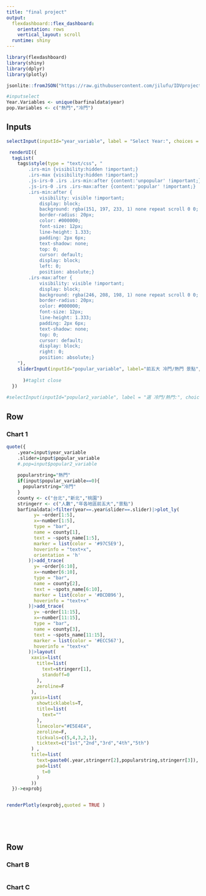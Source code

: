 ```yaml
---
title: "final project"
output: 
  flexdashboard::flex_dashboard:
    orientation: rows
    vertical_layout: scroll
  runtime: shiny
---
```


```r
library(flexdashboard)
library(shiny)
library(dplyr)
library(plotly)
```

```r
jsonlite::fromJSON("https://raw.githubusercontent.com/jilufu/IDVproject/master/barfinaldata.json")->barfinaldata

#inputselect
Year.Variables <- unique(barfinaldata$year)
pop.Variables <- c("熱門","冷門")

```

Inputs {.sidebar data-width=200}
-----------------------------------------------------------------------

```r

selectInput(inputId="year_variable", label = "Select Year:", choices = Year.Variables, selected = Year.Variables[1])

 renderUI({
  tagList(
    tags$style(type = "text/css", "
        .irs-min {visibility:hidden !important;}
        .irs-max {visibility:hidden !important;}
        .js-irs-0 .irs .irs-min:after {content:'unpopular' !important;}
        .js-irs-0 .irs .irs-max:after {content:'popular' !important;}
        .irs-min:after {
            visibility: visible !important;
            display: block;
            background: rgba(151, 197, 233, 1) none repeat scroll 0 0;
            border-radius: 20px;
            color: #000000;
            font-size: 12px;
            line-height: 1.333;
            padding: 2px 6px;
            text-shadow: none;
            top: 0;
            cursor: default;
            display: block;
            left: 0;
            position: absolute;}
        .irs-max:after {
            visibility: visible !important;
            display: block;
            background: rgba(246, 208, 198, 1) none repeat scroll 0 0;
            border-radius: 20px;
            color: #000000;
            font-size: 12px;
            line-height: 1.333;
            padding: 2px 6px;
            text-shadow: none;
            top: 0;
            cursor: default;
            display: block;
            right: 0;
            position: absolute;}
    "),
    sliderInput(inputId="popular_variable", label="前五大 冷門/熱門 景點", min=0, max=1, value=1, step = 1,ticks=F)
  
      )#taglst close
  })
 
#selectInput(inputId="popular2_variable", label = "選 冷門/熱門:", choices = pop.Variables, selected = pop.Variables[1])
```




Row {data-height=500}
-----------------------------------------------------------------------

### Chart 1

```r


quote({
    .year=input$year_variable
    .slider=input$popular_variable
    #.pop=input$popular2_variable
  
    popularstring="熱門"
    if(input$popular_variable==0){
      popularstring="冷門"
    }
    county <- c("台北","新北","桃園")
    stringerr <- c("人數","年各地區前五大","景點")
    barfinaldata|>filter(year==.year&slider==.slider)|>plot_ly(
          y= ~order[1:5],
          x=~number[1:5],
          type = "bar",
          name = county[1],
          text = ~spots_name[1:5],
          marker = list(color = '#97C5E9'),
          hoverinfo = "text+x",
          orientation = 'h'
        )|>add_trace(
          y= ~order[6:10],
          x=~number[6:10],
          type = "bar",
          name = county[2],
          text = ~spots_name[6:10],
          marker = list(color = '#BCDB96'),
          hoverinfo = "text+x"
        )|>add_trace(
          y= ~order[11:15],
          x=~number[11:15],
          type = "bar",
          name = county[3],
          text = ~spots_name[11:15],
          marker = list(color = '#ECC567'),
          hoverinfo = "text+x"
        )|>layout(
         xaxis=list(
           title=list(
             text=stringerr[1],
             standoff=0
           ),
           zeroline=F
         ),
         yaxis=list(
           showticklabels=T,
           title=list(
             text=""
           ),
           linecolor="#E5E4E4",
           zeroline=F,
           tickvals=c(5,4,3,2,1),
           ticktext=c("1st","2nd","3rd","4th","5th")
         ) ,
         title=list(
           text=paste0(.year,stringerr[2],popularstring,stringerr[3]),
           pad=list(
             t=0
           )
         ))
  })->exprobj


renderPlotly(exprobj,quoted = TRUE )
  
   
   
   
```

Row {data-height=500}
-----------------------------------------------------------------------

### Chart B
```r

```


### Chart C

```r

```

